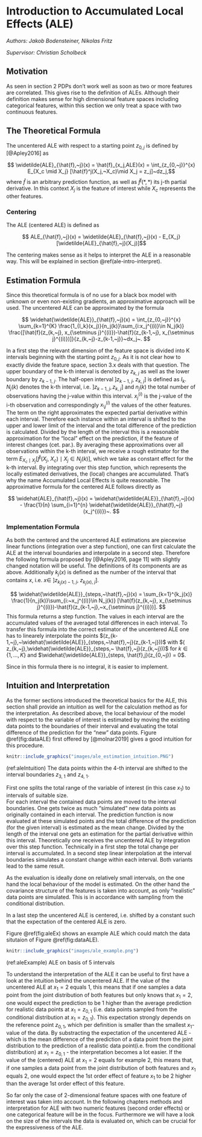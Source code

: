 # Introduction to Accumulated Local Effects (ALE) {#ale}

*Authors: Jakob Bodensteiner, Nikolas Fritz*

*Supervisor: Christian Scholbeck*

## Motivation

As seen in section 2 PDPs don't work well as soon as two or more features are correlated. This gives rise to the definition of ALEs. Although their definition makes sense for high dimensional feature spaces including categorical features, within this section we only treat a space with two continuous features. 

## The Theoretical Formula {#ale-intro-formula}

The uncentered ALE with respect to a starting point $z_{0, j}$ is defined by [@Apley2016] as

$$  \widetilde{ALE}_{\hat{f},~j}(x) = \hat{f}_{x_j,ALE}(x) = \int_{z_{0,~j}}^{x} E_{X_c \mid X_j} [\hat{f}^j(X_j,~X_c)\mid X_j = z_j]~dz_j,$$
where $\hat{f}$ is an arbitrary prediction function, as well as $\hat{f}^j(*,*)$ its j-th partial derivative. In this context $X_j$ is the feature of interest while $X_c$ represents the other features.

### Centering

The ALE (centered ALE) is defined as

$$  ALE_{\hat{f},~j}(x) = \widetilde{ALE}_{\hat{f},~j}(x) - E_{X_j}[\widetilde{ALE}_{\hat{f},~j}(X_j)]$$ 

The centering makes sense as it helps to interpret the ALE in a reasonable way. This will be explained in section \@ref(ale-intro-interpret).


## Estimation Formula 

Since this theoretical formula is of no use for a black box model with unknown or even non-existing gradients, an approximative approach will be used.
The uncentered ALE can be approximated by the formula 

$$ \widehat{\widetilde{ALE}}_{\hat{f},~j}(x) = \int_{z_{0,~j}}^{x} \sum_{k=1}^{K}    \frac{1_{I_k}(x_j)}{n_j(k)}\sum_{i:x_j^{(i)}\in N_j(k)} \frac{[\hat{f}(z_{k,~j}, x_{\setminus j}^{(i)})-\hat{f}(z_{k-1,~j}, x_{\setminus j}^{(i)})]}{z_{k,~j}-z_{k-1,~j}}~dx_j~.  $$

In a first step the relevant dimension of the feature space is divided into K intervals beginning with the starting point $z_{0, j}$. As it is not clear how to exactly divide the feature space, section 3.x deals with that question. The upper boundary of the k-th interval is denoted by $z_{k, ~j}$ as well as the lower boundary by $z_{k-1, ~j}$. The half-open interval $]z_{k-1,~j},~z_{k,~j}]$ is defined as $I_k$. $N_j(k)$ denotes the k-th interval, i.e. $]z_{k-1,~j}, z_{k,~j}]$ and $n_j(k)$ the total number of observations having the j-value within this interval. $x_j^{(i)}$ is the j-value of the i-th observation and correspondingly $x_{\setminus j}^{(i)}$ the values of the other features. The term on the right approximates the expected partial derivative within each interval. 
Therefore each instance within an interval is shifted to the upper and lower limit of the interval and the total difference of the prediction is calculated. Divided by the length of the interval this is a reasonable approximation for the "local" effect on the prediction, if the feature of interest changes (cet. par.).
By averaging these approximations over all observations within the k-th interval, we receive a rough estimator for the term $E_{X_c \mid X_j} [\hat{f}^j(X_j,~X_c)\mid X_j \in N_j(k)]$, which we take as constant effect for the k-th interval. 
By integrating over this step function, which represents the locally estimated derivatives, the (local) changes are accumulated. That's why the name Accumulated Local Effects is quite reasonable.
The approximative formula for the centered ALE follows directly as

$$ \widehat{ALE}_{\hat{f},~j}(x) = \widehat{\widetilde{ALE}}_{\hat{f},~j}(x) - \frac{1}{n} \sum_{i=1}^{n} \widehat{\widetilde{ALE}}_{\hat{f},~j}(x_j^{(i)})~. 
 $$


### Implementation Formula

As both the centered and the uncentered ALE estimations are piecewise linear functions (integration over a step function), one can first calculate the ALE at the interval boundaries and interpolate in a second step. Therefore the following formula proposed by [@Apley2016, page 11] with slightly changed notation will be useful. The definitions of its components are as above. Additionally $k_j(x)$ is defined as the number of the interval that contains $x$, i.e. $x \in ~]z_{k_j(x)-1,~j},~z_{k_j(x),~j}]$.  

$$  \widehat{\widetilde{ALE}}_{steps,~\hat{f},~j}(x) =  \sum_{k=1}^{k_j(x)}   \frac{1}{n_j(k)}\sum_{i:~x_j^{(i)}\in N_j(k)} [\hat{f}(z_{k,~j}, x_{\setminus j}^{(i)})-\hat{f}(z_{k-1,~j},~x_{\setminus j}^{(i)})].  $$
This formula returns a step function. The values in each interval are the accumulated values of the averaged total differences in each interval. To transfer this formula into the correct estimator of the uncentered ALE one has to linearely interpolate the points $(z_{k-1,~j},~\widehat{\widetilde{ALE}}_{steps,~\hat{f},~j}(z_{k-1,~j}))$ with $( z_{k,~j},\widehat{\widetilde{ALE}}_{steps,~ \hat{f},~j}(z_{k,~j}))$ for $k \in \{1, ..., K \}$ and $\widehat{\widetilde{ALE}}_{steps, \hat{f},j}(z_{0,~j}) = 0$.


Since in this formula there is no integral, it is easier to implement.





## Intuition and Interpretation {#ale-intro-interpret}

As the former sections introduced the theoretical basics for the ALE, this section shall provide an intuition as well for the calculation method as for the interpretation. As described above, the local behaviour of the model with respect to the variable of interest is estimated by moving the existing data points to the boundaries of their interval and evaluating the total difference of the prediction for the "new" data points. Figure \@ref(fig:dataALE) first offered by [@molnar2019] gives a good intuition for this procedure. 


```r

knitr::include_graphics("images/ale_estimation_intuition.PNG")
```
(ref:aleIntuition) The data points within the 4-th interval are shifted to the interval boundaries $z_{3,~1}$ and $z_{4,~1}$.

First one splits the total range of the variable of interest (in this case $x_1$) to intervals of suitable size.  
For each interval the contained data points are moved to the interval boundaries. One gets twice as much "simulated" new data points as originally contained in each interval. The prediction function is now evaluated at these simulated points and the total difference of the prediction (for the given interval) is estimated as the mean change. Divided by the length of the interval one gets an estimation for the partial derivative within this interval. Theoretically one receives the uncentered ALE by integration over this step function. Technically in a first step the total change per interval is accumulated. In a second step linear interpolation at the interval boundaries simulates a constant change within each interval. Both variants lead to the same result.      


As the evaluation is ideally done on relatively small intervals, on the one hand the local behaviour of the model is estimated. On the other hand the covariance structure of the features is taken into account, as only "realistic" data points are simulated. This is in accordance with sampling from the conditional distribution.

In a last step the uncentered ALE is centered, i.e. shifted by a constant such that the expectation of the centered ALE is zero.  

Figure \@ref(fig:aleEx) shows an example ALE which could match the data situtaion of Figure \@ref(fig:dataALE).

```r

knitr::include_graphics("images/ale_example.png")
```
(ref:aleExample) ALE on basis of 5 intervals

To understand the interpretation of the ALE it can be useful to first have a look at the intuition behind the uncentered ALE.
If the value of the uncentered ALE at $x_1 = 2$ equals $1$, this means that if one samples a data point from the joint distribution of both features but only knows that $x_1 = 2$, one would expect the prediction to be 1 higher than the average prediction for  realistic data points at $x_1 = z_{0,1}$ (i.e. data points sampled from the conditional distribution at $x_1 = z_{0,1}$). This expectation strongly depends on the reference point $z_{0,1}$, which per definition is smaller than the smallest $x_1$-value of the data.
By substracting the expectation of the uncentered ALE - which is the mean difference of the prediction of a data point from the joint distribution to the prediction of a realistic data point(i.e. from the conditional distribution) at $x_1 = z_{0,1}$ - the interpretation becomes a lot easier. If the value of the (centered) ALE at $x_1 = 2$ equals for example $2$, this means that, if one samples a data point from the joint distribution of both features and $x_1$ equals 2, one would expect the 1st order effect of feature $x_1$ to be 2 higher than the average 1st order effect of this feature.

So far only the case of 2-dimensional feature spaces with one feature of interest was taken into account. In the following chapters methods and interpretation for ALE with two numeric features (second order effects) or one categorical feature will be in the focus. Furthermore we will have a look on the size of the intervals the data is evaluated on, which can be crucial for the expressiveness of the ALE.
